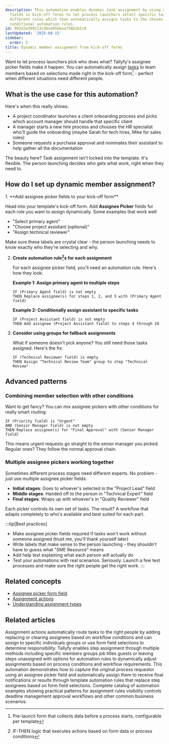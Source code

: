 ```yaml
---
description: This automation enables dynamic task assignment by using assignee picker
  fields in kick-off forms to let process launchers select specific team members for
  different roles which then automatically assigns tasks to the chosen people through
  conditional automation rules.
id: 992d3e389113cd6aa95bbea756b1b2c8
lastUpdated: '2025-08-15'
sidebar:
  order: 5
title: Dynamic member assignment from kick-off forms
---
```



Want to let process launchers pick who does what? Tallyfy's assignee picker fields make it happen. You can automatically assign [tasks](/products/pro/tracking-and-tasks/tasks/) to team members based on selections made right in the kick-off form[^1] - perfect when different situations need different people.

## What is the use case for this automation?

Here's when this really shines:

- A project coordinator launches a client onboarding process and picks which account manager should handle that specific client
- A manager starts a new hire process and chooses the HR specialist who'll guide the onboarding (maybe Sarah for tech hires, Mike for sales roles)
- Someone requests a purchase approval and nominates their assistant to help gather all the documentation

The beauty here? Task assignment isn't locked into the template. It's flexible. The person launching decides who gets what work, right when they need to.

## How do I set up dynamic member assignment?

<Steps>
1. **Add assignee picker fields to your kick-off form**
   
   Head into your template's kick-off form. Add **Assignee Picker** fields for each role you want to assign dynamically. Some examples that work well:
   - "Select primary agent"
   - "Choose project assistant (optional)"
   - "Assign technical reviewer"
   
   Make sure these labels are crystal clear - the person launching needs to know exactly who they're selecting and why.

2. **Create automation rule[^2]s for each assignment**
   
   For each assignee picker field, you'll need an automation rule. Here's how they look:
   
   **Example 1: Assign primary agent to multiple steps**
   ```
   IF (Primary Agent field) is not empty
   THEN Replace assignee(s) for steps 1, 2, and 3 with (Primary Agent field)
   ```
   
   **Example 2: Conditionally assign assistant to specific tasks**
   ```
   IF (Project Assistant field) is not empty
   THEN Add assignee (Project Assistant field) to steps 4 through 10
   ```

3. **Consider using groups for fallback assignments**
   
   What if someone doesn't pick anyone? You still need those tasks assigned. Here's the fix:
   ```
   IF (Technical Reviewer field) is empty
   THEN Assign "Technical Review Team" group to step "Technical Review"
   ```
</Steps>

## Advanced patterns

### Combining member selection with other conditions

Want to get fancy? You can mix assignee pickers with other conditions for really smart routing:

```
IF (Priority field) is "Urgent" 
AND (Senior Manager field) is not empty
THEN Replace assignee(s) for "Final Approval" with (Senior Manager field)
```

This means urgent requests go straight to the senior manager you picked. Regular ones? They follow the normal approval chain.

### Multiple assignee pickers working together

Sometimes different process stages need different experts. No problem - just use multiple assignee picker fields:

- **Initial stages**: Goes to whoever's selected in the "Project Lead" field
- **Middle stages**: Handed off to the person in "Technical Expert" field  
- **Final stages**: Wraps up with whoever's in "Quality Reviewer" field

Each picker controls its own set of tasks. The result? A workflow that adapts completely to who's available and best suited for each part.

:::tip[Best practices]
- Make assignee picker fields required if tasks won't work without someone assigned (trust me, you'll thank yourself later)
- Write labels that make sense to the person launching - they shouldn't have to guess what "SME Resource" means
- Add help text explaining what each person will actually do
- Test your automations with real scenarios. Seriously. Launch a few test processes and make sure the right people get the right work.
:::

## Related concepts

- [Assignee picker form field](/products/pro/tracking-and-tasks/tasks/what-are-form-fields-in-tallyfy/#assignee-picker)
- [Assignment actions](/products/pro/documenting/templates/automations/actions/asignment-actions/)
- [Understanding assignment types](/products/pro/documenting/templates/edit-templates/understanding-assignment-types/)



[^1]: Pre-launch form that collects data before a process starts, configurable per template
[^2]: IF-THEN logic that executes actions based on form data or process conditions

## Related articles
<CardGrid>
<LinkTitleCard header="<b>Actions > Automate task assignments</b>" href="/products/pro/documenting/templates/automations/actions/asignment-actions/" > Assignment actions automatically route tasks to the right people by adding replacing or clearing assignees based on workflow conditions and can assign to specific individuals groups or use form field selections to determine responsibility. </LinkTitleCard>
<LinkTitleCard header="<b>Edit Templates > Assign steps in the Tallyfy template builder</b>" href="/products/pro/documenting/templates/edit-templates/assign-steps-in-the-tallyfy-template-builder/" > Tallyfy enables step assignment through multiple methods including specific members groups job titles guests or leaving steps unassigned with options for automation rules to dynamically adjust assignments based on process conditions and workflow requirements. </LinkTitleCard>
<LinkTitleCard header="<b>Examples > Automatically assign a step to the original process requestor</b>" href="/products/pro/documenting/templates/automations/examples/assign-step-to-requestor/" > This automation demonstrates how to capture the original process requestor using an assignee picker field and automatically assign them to receive final notifications or results through template automation rules that replace step assignees based on form field selections. </LinkTitleCard>
<LinkTitleCard header="<b>Automations > Examples</b>" href="/products/pro/documenting/templates/automations/examples/" > Complete catalog of automation examples showing practical patterns for assignment rules visibility controls deadline management approval workflows and other common business scenarios. </LinkTitleCard>
</CardGrid>